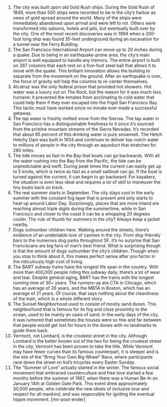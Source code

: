 1. The city was built upon old Gold Rush ships.
During the Gold Rush of 1849, more than 500 ships were recorded to be in the city’s harbor as news of gold spread around the world. Many of the ships were immediately abandoned upon arrival and were left to rot. Others were transformed into saloons, hotels and jails, but eventually built over by the city. One of the most recent discoveries was in 1994 when a 200-foot long ship was found 35-feet underground during an excavation for a tunnel near the Ferry Building.
2. The San Francisco International Airport can move up to 20 inches during a quake.
Due to being in an earthquake-prone area, the city’s main airport is well equipped to handle any tremors. The entire airport is built on 267 columns that each rest on a five-foot steel ball that allows it to move with the quake. This brilliant innovation allows the building to separate from the movement on the ground. After an earthquake is over, the force of gravity will help the columns to re-center themselves.
3. Alcatraz was the only federal prison that provided hot showers.
Hot water was a luxury out on The Rock, but the reason for it was much less humane: it prevented the inmates from acclimating to cold water that could help them if they ever escaped into the frigid San Francisco Bay. This tactic must have worked since no inmate ever made a successful getaway.
4. The tap water is freshly melted snow from the Sierras.
The tap water in San Francisco has a distinguishable freshness to it since it’s sourced from the pristine mountain streams of the Sierra Nevadas. It’s recorded that about 85 percent of this drinking water is pure snowmelt. The Hetch Hetchy Dam was built in 1934 and continues to deliver top-notch water to millions of people in the city through an aqueduct that stretches for 280 miles.
5. The tide moves so fast in the Bay that boats can go backwards.
With all the water rushing into the Bay from the Pacific, the tide can be unpredictable and swift. During peak times the current can easily get up to 5 knots, which is twice as fast as a small sailboat can go. If the boat is turned against the current, it can begin to go backward. For kayakers, the situation is even less ideal and requires a lot of skill to maneuver the tiny boats back on track.
6. The real summer starts in September.
The city stays cool in the early summer with the constant fog layer that is present and only starts to heat up around Labor Day. Surprisingly, places that are more inland are reaching almost triple digits during the summertime, while in San Francisco and closer to the coast it can be a whopping 20 degrees cooler. The rule of thumb for summers in the city? Always keep a jacket nearby.
7. Dogs outnumber children here.
Walking around the streets, there’s evidence of an undeniable love of canines in the city. From dog-friendly bars to the numerous dog parks throughout SF, it’s no surprise that San Franciscans are big fans of man’s best friend. What is surprising though is that the amount of dogs outnumber the city’s children. Though when you stop to think about it, this makes perfect sense after you factor in the ridiculously high cost of living.
8. The BART subway trains have the longest life span in the country.
With more than 400,000 people riding this subway daily, there’s a lot of wear and tear. Despite general aging, BART has the trains with the longest running time of 30+ years. The runners-up are CTA in Chicago, which has an average of 26 years, and the MBTA in Boston, which has an average of 21 years. Of course, that says nothing about the cleanliness of the train, which is a whole different story.
9. The Sunset Neighborhood used to consist of mostly sand dunes.
This neighborhood that is famous for its fog and close proximity to the ocean, used to be mainly an oasis of sand. In the early days of the city, it was rumored that sometimes the houses were so few and far between that people would get lost for hours in the dunes with no landmarks to guide them back.
10. Vermont, not Lombard, is the crookest street in the city.
Although Lombard is the better known out of the two for being the crookest street in the city, Vermont has been proven to take the title. While Vermont may have fewer curves than its famous counterpart, it is steeper and is the site of the “Bring Your Own Big Wheel” Race, where participants race down the street on kid’s tricycles every Easter Sunday.
11. The “Summer of Love” actually started in the winter.
The famous social movement that embraced counterculture and free love started a few months before the summer of 1967, when there was a Human Be-In on January 14th at Golden Gate Park. This event drew approximately 30,000 people, who celebrate the new ideals of inclusive love and respect for all mankind, and was responsible for igniting the eventual hippie movement. [mn-post-ender]